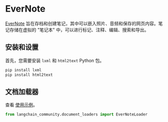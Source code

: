 # EverNote

[EverNote](https://evernote.com/) 旨在存档和创建笔记，其中可以嵌入照片、音频和保存的网页内容。笔记存储在虚拟的 "笔记本" 中，可以进行标记、注释、编辑、搜索和导出。

## 安装和设置

首先，您需要安装 `lxml` 和 `html2text` Python 包。

```bash
pip install lxml
pip install html2text
```

## 文档加载器

查看 [使用示例](/docs/integrations/document_loaders/evernote)。

```python
from langchain_community.document_loaders import EverNoteLoader
```